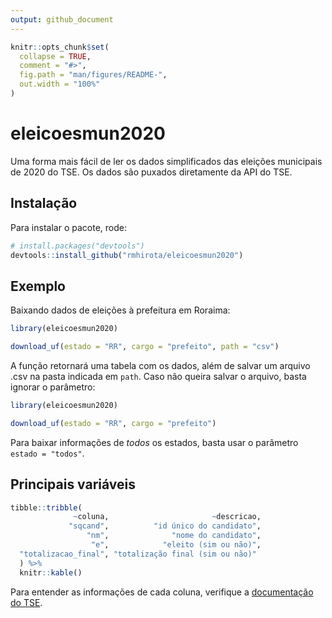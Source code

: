 ```yaml
---
output: github_document
---
```


<!-- README.md is generated from README.Rmd. Please edit that file -->

```r
knitr::opts_chunk$set(
  collapse = TRUE,
  comment = "#>",
  fig.path = "man/figures/README-",
  out.width = "100%"
)
```

# eleicoesmun2020

<!-- badges: start -->
<!-- badges: end -->

Uma forma mais fácil de ler os dados simplificados das eleições municipais de 2020 do TSE.
Os dados são puxados diretamente da API do TSE. 

## Instalação

Para instalar o pacote, rode:

``` r
# install.packages("devtools")
devtools::install_github("rmhirota/eleicoesmun2020")
```
## Exemplo

Baixando dados de eleições à prefeitura em Roraima:

```r
library(eleicoesmun2020)

download_uf(estado = "RR", cargo = "prefeito", path = "csv")
```

A função retornará uma tabela com os dados, além de salvar um arquivo .csv na pasta indicada em ```path```. Caso não queira salvar o arquivo, basta ignorar o parâmetro:

```r
library(eleicoesmun2020)

download_uf(estado = "RR", cargo = "prefeito")
```

Para baixar informações de _todos_ os estados, basta usar o parâmetro ```estado = "todos"```.

## Principais variáveis

```r
tibble::tribble(
              ~coluna,                       ~descricao,
             "sqcand",          "id único do candidato",
                 "nm",              "nome do candidato",
                  "e",            "eleito (sim ou não)",
  "totalizacao_final", "totalização final (sim ou não)"
  ) %>%
  knitr::kable()

```

Para entender as informações de cada coluna, verifique a [documentação do TSE](https://www.tse.jus.br/eleicoes/eleicoes-2020/arquivos/ea04-arquivo-de-resultado-consolidado-01-2020/rybena_pdf?file=https://www.tse.jus.br/eleicoes/eleicoes-2020/arquivos/ea04-arquivo-de-resultado-consolidado-01-2020/at_download/file).

